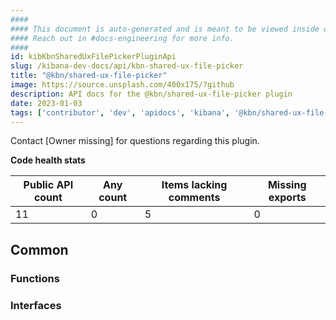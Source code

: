 ```yaml
---
####
#### This document is auto-generated and is meant to be viewed inside our experimental, new docs system.
#### Reach out in #docs-engineering for more info.
####
id: kibKbnSharedUxFilePickerPluginApi
slug: /kibana-dev-docs/api/kbn-shared-ux-file-picker
title: "@kbn/shared-ux-file-picker"
image: https://source.unsplash.com/400x175/?github
description: API docs for the @kbn/shared-ux-file-picker plugin
date: 2023-01-03
tags: ['contributor', 'dev', 'apidocs', 'kibana', '@kbn/shared-ux-file-picker']
---
```




Contact [Owner missing] for questions regarding this plugin.

**Code health stats**

| Public API count  | Any count | Items lacking comments | Missing exports |
|-------------------|-----------|------------------------|-----------------|
| 11 | 0 | 5 | 0 |

## Common

### Functions
<DocDefinitionList data={kbnSharedUxFilePickerObj.common.functions}/>

### Interfaces
<DocDefinitionList data={kbnSharedUxFilePickerObj.common.interfaces}/>


